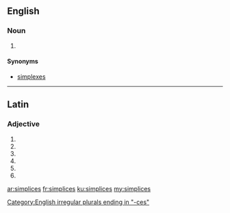 ==English==

===Noun===
{{head|en|noun plural form}}

# {{context|mathematics|lang=en}} {{plural of|simplex|lang=en}}

====Synonyms====
* [[simplexes]]

[[Category:English irregular plurals ending in "-ces"]]

----

==Latin==

===Adjective===
{{la-adj-form|simplicēs}}

# {{inflection of|simplex||nom|m|p|lang=la}}
# {{inflection of|simplex||nom|f|p|lang=la}}
# {{inflection of|simplex||acc|m|p|lang=la}}
# {{inflection of|simplex||acc|f|p|lang=la}}
# {{inflection of|simplex||voc|m|p|lang=la}}
# {{inflection of|simplex||voc|f|p|lang=la}}

[[ar:simplices]]
[[fr:simplices]]
[[ku:simplices]]
[[my:simplices]]